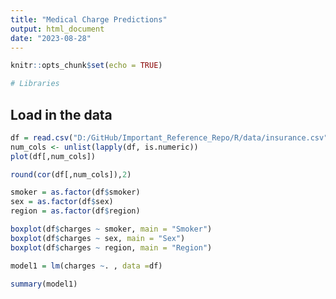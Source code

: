 ```yaml
---
title: "Medical Charge Predictions"
output: html_document
date: "2023-08-28"
---
```


```r
knitr::opts_chunk$set(echo = TRUE)

# Libraries
```


## Load in the data
```r
df = read.csv("D:/GitHub/Important_Reference_Repo/R/data/insurance.csv", header=TRUE)
num_cols <- unlist(lapply(df, is.numeric))
plot(df[,num_cols])
```


```r
round(cor(df[,num_cols]),2)
```


```r
smoker = as.factor(df$smoker)
sex = as.factor(df$sex)
region = as.factor(df$region)

boxplot(df$charges ~ smoker, main = "Smoker")
boxplot(df$charges ~ sex, main = "Sex")
boxplot(df$charges ~ region, main = "Region")
```


```r
model1 = lm(charges ~. , data =df)
```


```r
summary(model1)
```











